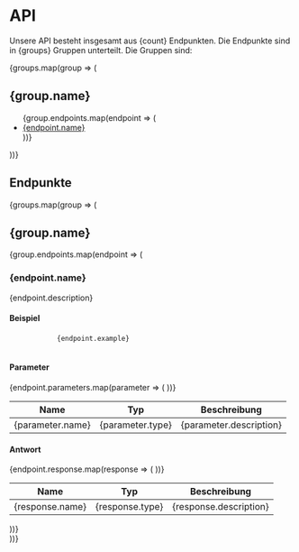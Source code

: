 # API

Unsere API besteht insgesamt aus {count} Endpunkten. Die Endpunkte sind in {groups} Gruppen unterteilt. Die Gruppen sind:

{groups.map(group => (
  <div key={group.name}>
    <h2>{group.name}</h2>
    <ul>
      {group.endpoints.map(endpoint => (
        <li key={endpoint.name}>
          <a href={endpoint.path}>{endpoint.name}</a>
        </li>
      ))}
    </ul>
  </div>
))}

## Endpunkte

{groups.map(group => (
  <div key={group.name}>
    <h2>{group.name}</h2>
    {group.endpoints.map(endpoint => (
      <div key={endpoint.name}>
        <h3>{endpoint.name}</h3>
        <p>{endpoint.description}</p>
        <h4>Beispiel</h4>
        <pre>
          <code>{endpoint.example}</code>
        </pre>
        <h4>Parameter</h4>
        <table>
          <thead>
            <tr>
              <th>Name</th>
              <th>Typ</th>
              <th>Beschreibung</th>
            </tr>
          </thead>
          <tbody>
            {endpoint.parameters.map(parameter => (
              <tr key={parameter.name}>
                <td>{parameter.name}</td>
                <td>{parameter.type}</td>
                <td>{parameter.description}</td>
              </tr>
            ))}
          </tbody>
        </table>
        <h4>Antwort</h4>
        <table>
          <thead>
            <tr>
              <th>Name</th>
              <th>Typ</th>
              <th>Beschreibung</th>
            </tr>
          </thead>
          <tbody>
            {endpoint.response.map(response => (
              <tr key={response.name}>
                <td>{response.name}</td>
                <td>{response.type}</td>
                <td>{response.description}</td>
              </tr>
            ))}
          </tbody>
        </table>
      </div>
    ))}
  </div>
))}